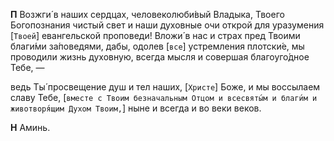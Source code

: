 **П** Возжги́ в наших сердцах, человеколюби́вый Владыка, Твоего Богопознания чистый свет и наши духовные очи открой для уразумения <R>[</R>`Твоей`<R>]</R> евангельской проповеди! Вложи́ в нас и страх пред Твоими благи́ми за́поведями, дабы, одолев <R>[</R>`все`<R>]</R> устремления плотски́е, мы проводили жизнь духовную, всегда мысля и совершая благоуго́дное Тебе, —

ведь Ты́ просвещение душ и тел наших, <R>[</R>`Хри­сте`<R>]</R> Боже, и мы воссылаем славу Тебе, <R>[</R>`вместе с Твоим безначальным Отцом и всесвяты́м и благи́м и животворя́щим Духом Твоим,`<R>]</R> ныне и всегда и во веки веков.

**Н** Аминь.
